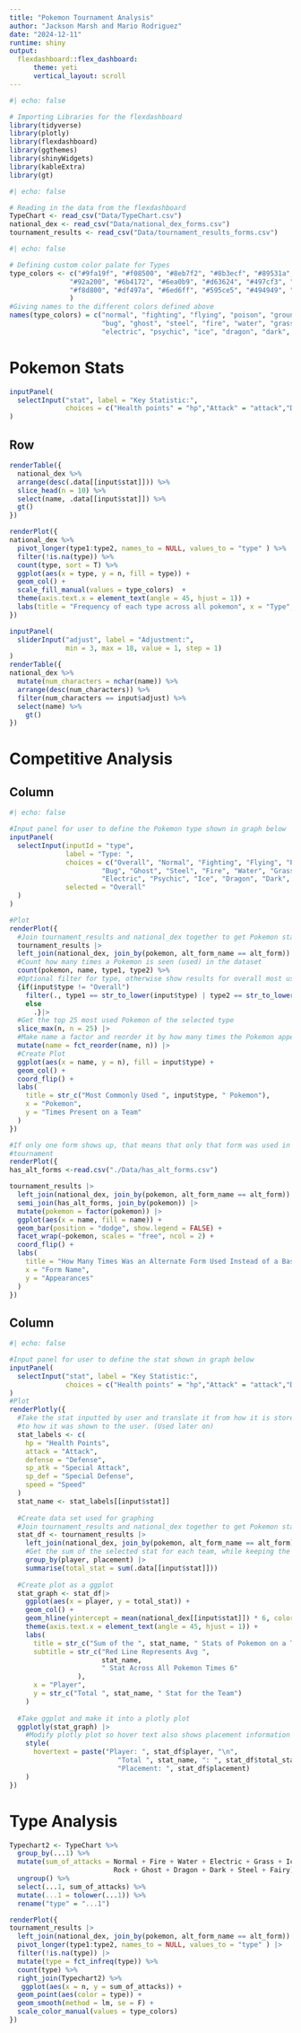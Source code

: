 ```yaml
---
title: "Pokemon Tournament Analysis"
author: "Jackson Marsh and Mario Rodriguez"
date: "2024-12-11"
runtime: shiny
output: 
  flexdashboard::flex_dashboard:
      theme: yeti
      vertical_layout: scroll
---
```


```r
#| echo: false

# Importing Libraries for the flexdashboard
library(tidyverse)
library(plotly)
library(flexdashboard)
library(ggthemes)
library(shinyWidgets)
library(kableExtra)
library(gt)
```

```r
#| echo: false

# Reading in the data from the flexdashboard
TypeChart <- read_csv("Data/TypeChart.csv")
national_dex <- read_csv("Data/national_dex_forms.csv")
tournament_results <- read_csv("Data/tournament_results_forms.csv")
```

```r
#| echo: false

# Defining custom color palate for Types
type_colors <- c("#9fa19f", "#f08500", "#8eb7f2", "#8b3ecf", "#89531a", "#adaa7e",
               "#92a200", "#6b4172", "#6ea0b9", "#d63624", "#497cf3", "#54a113",
               "#f8d800", "#df497a", "#6ed6ff", "#595ce5", "#494949", "#f0a6d6"
               )
#Giving names to the different colors defined above
names(type_colors) = c("normal", "fighting", "flying", "poison", "ground", "rock",
                       "bug", "ghost", "steel", "fire", "water", "grass",
                       "electric", "psychic", "ice", "dragon", "dark", "fairy")
```

Pokemon Stats
==========================
```r
inputPanel(
  selectInput("stat", label = "Key Statistic:",
              choices = c("Health points" = "hp","Attack" = "attack","Defense" = "defense", "Special Attack" = "sp_atk","Special Defense" = "sp_def","Speed" = "speed"))
)
```

Row 
-------------------------

```r
renderTable({
  national_dex %>%
  arrange(desc(.data[[input$stat]])) %>%
  slice_head(n = 10) %>%
  select(name, .data[[input$stat]]) %>%
  gt()
})
```

```r
renderPlot({
national_dex %>%
  pivot_longer(type1:type2, names_to = NULL, values_to = "type" ) %>%
  filter(!is.na(type)) %>%
  count(type, sort = T) %>%
  ggplot(aes(x = type, y = n, fill = type)) +
  geom_col() + 
  scale_fill_manual(values = type_colors)  + 
  theme(axis.text.x = element_text(angle = 45, hjust = 1)) + 
  labs(title = "Frequency of each type across all pokemon", x = "Type", y = "Frequency")
})
```

```r
inputPanel(
  sliderInput("adjust", label = "Adjustment:",
              min = 3, max = 18, value = 1, step = 1)
)
renderTable({
national_dex %>%
  mutate(num_characters = nchar(name)) %>%
  arrange(desc(num_characters)) %>%
  filter(num_characters == input$adjust) %>%
  select(name) %>%
    gt()
})
```


Competitive Analysis
==========================
Column
-----

```r
#| echo: false

#Input panel for user to define the Pokemon type shown in graph below
inputPanel(
  selectInput(inputId = "type", 
              label = "Type: ", 
              choices = c("Overall", "Normal", "Fighting", "Flying", "Poison", "Ground", "Rock",
                       "Bug", "Ghost", "Steel", "Fire", "Water", "Grass",
                       "Electric", "Psychic", "Ice", "Dragon", "Dark", "Fairy"),
              selected = "Overall"
  )
)

#Plot
renderPlot({
  #Join tournament_results and national_dex together to get Pokemon stats and types
  tournament_results |> 
  left_join(national_dex, join_by(pokemon, alt_form_name == alt_form)) |>
  #Count how many times a Pokemon is seen (used) in the dataset 
  count(pokemon, name, type1, type2) %>%
  #Optional filter for type, otherwise show results for overall most used Pokemon
  {if(input$type != "Overall") 
    filter(., type1 == str_to_lower(input$type) | type2 == str_to_lower(input$type)) 
    else
      .}|>  
  #Get the top 25 most used Pokemon of the selected type
  slice_max(n, n = 25) |> 
  #Make name a factor and reorder it by how many times the Pokemon appears
  mutate(name = fct_reorder(name, n)) |> 
  #Create Plot
  ggplot(aes(x = name, y = n), fill = input$type) + 
  geom_col() +
  coord_flip() +
  labs(
    title = str_c("Most Commonly Used ", input$type, " Pokemon"),
    x = "Pokemon",
    y = "Times Present on a Team"
  )
})

```


```r
#If only one form shows up, that means that only that form was used in the 
#tournament
renderPlot({
has_alt_forms <-read.csv("./Data/has_alt_forms.csv")

tournament_results |> 
  left_join(national_dex, join_by(pokemon, alt_form_name == alt_form)) |> 
  semi_join(has_alt_forms, join_by(pokemon)) |> 
  mutate(pokemon = factor(pokemon)) |> 
  ggplot(aes(x = name, fill = name)) +
  geom_bar(position = "dodge", show.legend = FALSE) +
  facet_wrap(~pokemon, scales = "free", ncol = 2) +
  coord_flip() +
  labs(
    title = "How Many Times Was an Alternate Form Used Instead of a Base Form",
    x = "Form Name",
    y = "Appearances"
  )
})
```

Column
---

```r
#| echo: false

#Input panel for user to define the stat shown in graph below
inputPanel(
  selectInput("stat", label = "Key Statistic:",
              choices = c("Health points" = "hp","Attack" = "attack","Defense" = "defense", "Special Attack" = "sp_atk","Special Defense" = "sp_def","Speed" = "speed"))
)
#Plot
renderPlotly({ 
  #Take the stat inputted by user and translate it from how it is stored in dataset
  #to how it was shown to the user. (Used later on)
  stat_labels <- c(
    hp = "Health Points",
    attack = "Attack",
    defense = "Defense",
    sp_atk = "Special Attack",
    sp_def = "Special Defense",
    speed = "Speed"
  )
  stat_name <- stat_labels[[input$stat]]
  
  #Create data set used for graphing
  #Join tournament_results and national_dex together to get Pokemon stats and types
  stat_df <- tournament_results |> 
    left_join(national_dex, join_by(pokemon, alt_form_name == alt_form)) |> 
    #Get the sum of the selected stat for each team, while keeping the placement info
    group_by(player, placement) |> 
    summarise(total_stat = sum(.data[[input$stat]])) 
  
  #Create plot as a ggplot
  stat_graph <- stat_df|> 
    ggplot(aes(x = player, y = total_stat)) + 
    geom_col() + 
    geom_hline(yintercept = mean(national_dex[[input$stat]]) * 6, color = "red") + 
    theme(axis.text.x = element_text(angle = 45, hjust = 1)) +
    labs(
      title = str_c("Sum of the ", stat_name, " Stats of Pokemon on a Team"),
      subtitle = str_c("Red Line Represents Avg ", 
                       stat_name, 
                       " Stat Across All Pokemon Times 6"
                 ),
      x = "Player",
      y = str_c("Total ", stat_name, " Stat for the Team")
    )
  
  #Take ggplot and make it into a plotly plot
  ggplotly(stat_graph) |> 
    #Modify plotly plot so hover text also shows placement information
    style(
      hovertext = paste("Player: ", stat_df$player, "\n",
                           "Total ", stat_name, ": ", stat_df$total_stat, "\n",
                           "Placement: ", stat_df$placement)
    )
})
```


Type Analysis 
======================

```r
Typechart2 <- TypeChart %>%
  group_by(...1) %>% 
  mutate(sum_of_attacks = Normal + Fire + Water + Electric + Grass + Ice + Fighting +                                Poison + Ground + Flying + Psychic + Bug + 
                          Rock + Ghost + Dragon + Dark + Steel + Fairy) %>%
  ungroup() %>%
  select(...1, sum_of_attacks) %>%
  mutate(...1 = tolower(...1)) %>%
  rename("type" = "...1") 

renderPlot({
tournament_results |> 
  left_join(national_dex, join_by(pokemon, alt_form_name == alt_form)) |> 
  pivot_longer(type1:type2, names_to = NULL, values_to = "type" ) |> 
  filter(!is.na(type)) |> 
  mutate(type = fct_infreq(type)) %>% 
  count(type) %>%
  right_join(Typechart2) %>%
   ggplot(aes(x = n, y = sum_of_attacks)) +
  geom_point(aes(color = type)) +
  geom_smooth(method = lm, se = F) + 
  scale_color_manual(values = type_colors)
})
```


